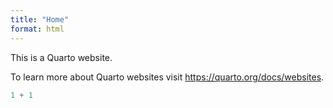 ```yaml
---
title: "Home"
format: html
---
```


This is a Quarto website.

To learn more about Quarto websites visit <https://quarto.org/docs/websites>.

```r
1 + 1
```
